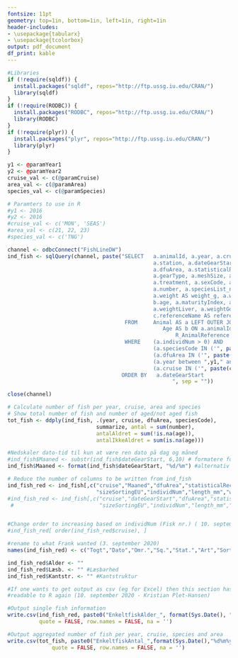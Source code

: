 ```yaml
---
fontsize: 11pt
geometry: top=1in, bottom=1in, left=1in, right=1in
header-includes:
- \usepackage{tabularx}
- \usepackage{tcolorbox}
output: pdf_document
df_print: kable
---
```


<!-- 
Extract data on single fish. 
Raw data and total number of fish per year/cruise/area/species 
-->

<!-- change font type -->
\renewcommand{\familydefault}{\sfdefault}
\sffamily


```r

#Libraries
if (!require(sqldf)) {
  install.packages("sqldf", repos="http://ftp.ussg.iu.edu/CRAN/")
  library(sqldf)
}
if (!require(RODBC)) {
  install.packages("RODBC", repos="http://ftp.ussg.iu.edu/CRAN/")
  library(RODBC)
}
if (!require(plyr)) {
  install.packages("plyr", repos="http://ftp.ussg.iu.edu/CRAN/")
  library(plyr)
}

```

```r

y1 <- @paramYear1
y2 <- @paramYear2
cruise_val <- c(@paramCruise)
area_val <- c(@paramArea)
species_val <- c(@paramSpecies)

# Paramters to use in R
#y1 <- 2016
#y2 <- 2016
#cruise_val <- c('MON', 'SEAS')
#area_val <- c(21, 22, 23)
#species_val <- c('TNG')

```


```r

channel <- odbcConnect("FishLineDW")
ind_fish <- sqlQuery(channel, paste("SELECT   a.animalId, a.year, a.cruise, a.trip, a.tripType, 
                                              a.station, a.dateGearStart, a.quarterGearStart, 
                                              a.dfuArea, a.statisticalRectangle, a.gearQuality, 
                                              a.gearType, a.meshSize, a.speciesCode, a.sizeSortingEU, 
                                              a.treatment, a.sexCode, a.representative, a.individNum, 
                                              a.number, a.speciesList_number, a.length AS length_mm,
                                              a.weight AS weight_g, a.weight * a.treatmentFactor AS weightUR_g, 
                                              b.age, a.maturityIndex, a.maturityIndexMethod, a.weightGutted, 
                                              a.weightLiver, a.weightGonads, a.numVertebra, 
                                              c.referenceName AS reference
                                     FROM     Animal AS a LEFT OUTER JOIN
                                                 Age AS b ON a.animalId = b.animalId LEFT OUTER JOIN
                                                     R_AnimalReference AS c ON a.animalId = c.animalId
                                     WHERE    (a.individNum > 0) AND 
                                  			  (a.speciesCode IN ('", paste(species_val,collapse = "','"),"')) AND 
                                  			  (a.dfuArea IN ('", paste(area_val,collapse = "','"),"')) AND 
                                              (a.year between ",y1," and ",y2," ) AND
                                              (a.cruise IN ('", paste(cruise_val,collapse = "','"),"')) 
                                  	ORDER BY   a.dateGearStart
                                			        ", sep = ""))

close(channel)


```

```r

# Calculate number of fish per year, cruise, area and species
# Show total number of fish and number of aged/not aged fish 
tot_fish <- ddply(ind_fish, .(year, cruise, dfuArea, speciesCode),
					        summarize, antal = sum(number), 
					        antalAldret = sum(!is.na(age)),
					        antalIkkeAldret = sum(is.na(age)))


```


```r

#Nedskaler dato-tid til kun at være ren dato på dag og måned
#ind_fish$Maaned <- substr(ind_fish$dateGearStart, 6,10) # formatere forkert når det åbnes "direkte" i excel
ind_fish$Maaned <- format(ind_fish$dateGearStart, "%d/%m") #alternativ til ovenstående

# Reduce the number of columns to be written from ind_fish
ind_fish_red <- ind_fish[,c("cruise","Maaned","dfuArea","statisticalRectangle","station","speciesCode",
                            "sizeSortingEU","individNum","length_mm","weightUR_g","sexCode","maturityIndex")]
#ind_fish_red <- ind_fish[,c("cruise","dateGearStart","dfuArea","statisticalRectangle","station","speciesCode",
 #                           "sizeSortingEU","individNum","length_mm","weightUR_g","sexCode","maturityIndex")]


#Change order to increasing based on individNum (Fisk nr.) ( 10. september 2020)
#ind_fish_red[ order(ind_fish_red$cruise), ] 

#rename to what Frank wanted (3. september 2020)
names(ind_fish_red) <- c("Togt","Dato","Omr.","Sq.","Stat.","Art","Sort.","Fisk nr.","mm","kg UR","sex","modenh.")

ind_fish_red$Alder <- ""
ind_fish_red$Læsb. <- "" #Læsbarhed
ind_fish_red$Kantstr. <- "" #Kantstruktur

```


\section{Data - Enkeltfiskoplysninger}

\vspace{1cm}

\begin{tcolorbox}[colback=white!5,colframe=blue!40!black,title=Information om udtrækket,width=0.7\textwidth]
\renewcommand{\arraystretch}{1.2}
\begin{tabularx}{10cm}{@{}lXr@{}}
\textbf{År (fra)}        & `r y1` & \\ 
\textbf{År (til og med)} & `r y2` & \\ 
\textbf{Togter}          & `r cruise_val` & \\
\textbf{Arter}           & `r species_val` & \\
\textbf{Områder}         & `r area_val` &
\end{tabularx}
\end{tcolorbox}



```r


#If one wants to get output as csv (eg for Excel) then this section has to be made 
#readable to R again (10. september 2020 - Kristian Plet-Hansen)

#Output single fish information
write.csv(ind_fish_red, paste0("EnkeltfiskAlder_", format(Sys.Date(), "%d%m%y"), ".csv"),
          quote = FALSE, row.names = FALSE, na = '')

#Output aggregated number of fish per year, cruise, species and area
write.csv(tot_fish, paste0("EnkeltfiskAntal_",format(Sys.Date(),"%d%m%y"),".csv"),
		      quote = FALSE, row.names = FALSE, na = '')

```

